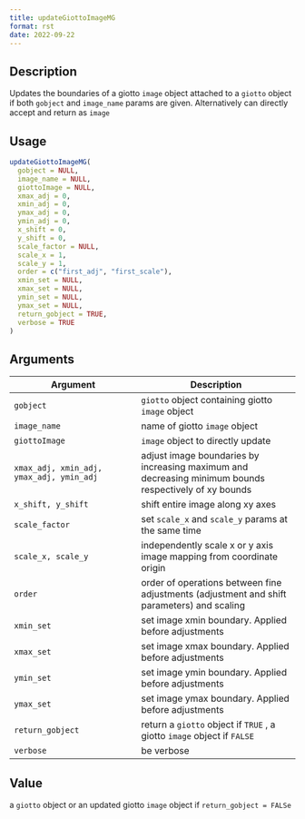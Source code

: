 ```yaml
--- 
title: updateGiottoImageMG 
format: rst 
date: 2022-09-22 
--- 
```


## Description

Updates the boundaries of a giotto `image` object attached to
 a `giotto` object if both `gobject` and `image_name` params
 are given. Alternatively can directly accept and return as `image`


## Usage

```r
updateGiottoImageMG(
  gobject = NULL,
  image_name = NULL,
  giottoImage = NULL,
  xmax_adj = 0,
  xmin_adj = 0,
  ymax_adj = 0,
  ymin_adj = 0,
  x_shift = 0,
  y_shift = 0,
  scale_factor = NULL,
  scale_x = 1,
  scale_y = 1,
  order = c("first_adj", "first_scale"),
  xmin_set = NULL,
  xmax_set = NULL,
  ymin_set = NULL,
  ymax_set = NULL,
  return_gobject = TRUE,
  verbose = TRUE
)
```


## Arguments

Argument      |Description
------------- |----------------
`gobject`     |     `giotto` object containing giotto `image` object
`image_name`     |     name of giotto `image` object
`giottoImage`     |     `image` object to directly update
`xmax_adj, xmin_adj, ymax_adj, ymin_adj`     |     adjust image boundaries by increasing maximum and decreasing minimum bounds respectively of xy bounds
`x_shift, y_shift`     |     shift entire image along xy axes
`scale_factor`     |     set `scale_x` and `scale_y` params at the same time
`scale_x, scale_y`     |     independently scale x or y axis image mapping from coordinate origin
`order`     |     order of operations between fine adjustments (adjustment and shift parameters) and scaling
`xmin_set`     |     set image xmin boundary. Applied before adjustments
`xmax_set`     |     set image xmax boundary. Applied before adjustments
`ymin_set`     |     set image ymin boundary. Applied before adjustments
`ymax_set`     |     set image ymax boundary. Applied before adjustments
`return_gobject`     |     return a `giotto` object if `TRUE` , a giotto `image` object if `FALSE`
`verbose`     |     be verbose


## Value

a `giotto` object or an updated giotto `image` object if
  `return_gobject = FALSe`


